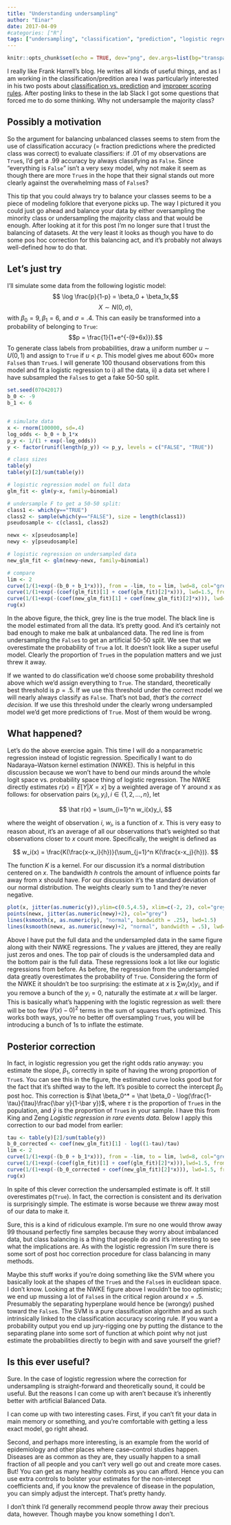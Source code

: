 ```yaml
---
title: "Understanding undersampling"
author: "Einar"
date: 2017-04-09
#categories: ["R"]
tags: ["undersampling", "classification", "prediction", "logistic regression", "simulation"]
---
```


```r
knitr::opts_chunk$set(echo = TRUE, dev="png", dev.args=list(bg="transparent"))
```
I really like Frank Harrell's blog. He writes all kinds of useful things, and as 
I am working in the classification/predition area I was particularly interested 
in his two posts about [classification vs. prediction](http://www.fharrell.com/2017/01/classification-vs-prediction.html) and [improper scoring rules](http://www.fharrell.com/2017/03/damage-caused-by-classification.html). 
After posting links to these in the lab Slack I got some questions that
forced me to do some thinking. Why not undersample the majority class?

## Possibly a motivation
So the argument for balancing unbalanced classes seems to stem from the use of 
classification accuracy (= fraction predictions where the predicted class was correct) to 
evaluate classifiers: 
if $.01$ of my observations are `True`s, I'd get a $.99$ accuracy by always 
classifying as `False`. Since "everything is `False`" isn't a very sexy model,
why not make it seem as though there are more `True`s in the hope that their signal
stands out more clearly against the overwhelming mass of `False`s?

This tip that you could always try to balance your classes seems to be a piece of 
modeling folklore that everyone picks up. The way I pictured it you could just 
go ahead and balance your data by either oversampling the minority class or 
undersampling the majority class and that would be enough. After looking at
it for this post I'm no longer sure that I trust the balancing of datasets. At 
the very least it looks as though you have to do some pos hoc correction for this
balancing act, and it's probably not always well-defined how to do that.

## Let's just try
I'll simulate some data from the following logistic model: 
$$ \log \frac{p}{1-p} = \beta_0 + \beta_1x,$$
$$ X\sim N(0, \sigma),$$
with $\beta_0=9, \beta_1=6,$ and $\sigma=.4$. This can easily be 
transformed into a probability of belonging to `True`:
$$p = \frac{1}{1+e^{-(9+6x)}}.$$ To generate class labels from probabilities, 
draw a uniform number $u\sim U(0,1)$ and assign to `True` 
if $u < p$. This model gives me about $600 \times$ more `False`s than `True`s. 
I will generate 100 thousand observations
from this model and fit a logistic regression to i) all the data, ii) 
a data set where I have subsampled the `False`s to get a fake 50-50 split.
```r
set.seed(07042017)
b_0 <- -9
b_1 <- 6


# simulate data
x <- rnorm(100000, sd=.4)
log_odds <- b_0 + b_1*x
p_y <- 1/(1 + exp(-log_odds))
y <- factor(runif(length(p_y)) <= p_y, levels = c("FALSE", "TRUE"))

# class sizes
table(y)
table(y)[2]/sum(table(y))

# logistic regression model on full data
glm_fit <- glm(y~x, family=binomial)

# undersample F to get a 50-50 split:
class1 <- which(y=="TRUE")
class2 <- sample(which(y=="FALSE"), size = length(class1))
pseudosample <- c(class1, class2)

newx <- x[pseudosample]
newy <- y[pseudosample]

# logistic regression on undersampled data
new_glm_fit <- glm(newy~newx, family=binomial)

# compare
lim <- 2
curve(1/(1+exp(-(b_0 + b_1*x))), from = -lim, to = lim, lwd=8, col="grey", ylab = "p(True)", ylim=c(0,1))
curve(1/(1+exp(-(coef(glm_fit)[1] + coef(glm_fit)[2]*x))), lwd=1.5, from = -lim, to = lim, add=T, col="black")
curve(1/(1+exp(-(coef(new_glm_fit)[1] + coef(new_glm_fit)[2]*x))), lwd=1.5, from = -lim, to = lim, add=T, col="red")
rug(x)
```

In the above figure, the thick, grey line is the true model. The black line is 
the model estimated from all the data. It's pretty good. And it's certainly
not bad enough to make me balk at unbalanced data. The red line is from
undersampling the `False`s to get an artificial 50-50 split. We see that we
overestimate the probability of `True` a lot. It doesn't look like a super 
useful model. Clearly the proportion of `True`s in the population matters
and we just threw it away.

If we wanted to do classification we'd choose some probability threshold 
above which we'd assign everything to `True`. The standard, theoretically best 
threshold is $p=.5$. If we use this threshold under the correct model we will 
nearly always classify as `False`. That's not bad, _that's the correct
decision._ If we use this threshold under the clearly wrong undersampled model we'd 
get more predictions of `True`. Most of them would be wrong.


## What happened?
Let's do the above exercise again. This time I will do a nonparametric
regression instead of logistic regression. Specifically I want to do
Nadaraya--Watson kernel estimation (NWKE). This is helpful in this
discussion because we won't have to bend our minds around the whole logit space
vs. probability space thing of logistic regression. The NWKE
directly estimates $r(x) = E[Y|X=x]$ by a weighted average of Y around x as
follows: for observation pairs $(x_i, y_i), i\in\{1,2,\ldots, n\}$, let

$$ \hat r(x) = \sum_{i=1}^n w_i(x)y_i, $$

where the weight of observation $i$, $w_i$, is a function of $x$. This
is very easy to reason about, it's an average of all our observations that's
weighted so that observations closer to $x$ count more. Specifically, the 
weight is defined as

$$ w_i(x) = \frac{K(\frac{x-x_i}{h})}{\sum_{j=1}^n K(\frac{x-x_j}{h})}. $$

The function $K$ is a kernel. For our discussion it's a normal 
distribution centered on $x$. The bandwidth $h$ controls the amount of influence 
points far away from x should have. For our discussion it's the standard 
deviation of our normal distribution. The weights clearly sum to 1 and they're
never negative.

```r
plot(x, jitter(as.numeric(y)),ylim=c(0.5,4.5), xlim=c(-2, 2), col="grey", ylab="", yaxt="n")
points(newx, jitter(as.numeric(newy)+2), col="grey")
lines(ksmooth(x, as.numeric(y), "normal", bandwidth = .25), lwd=1.5)
lines(ksmooth(newx, as.numeric(newy)+2, "normal", bandwidth = .5), lwd=1.5) # less data, more smoothing
```

Above I have put the full data and the undersampled data in the 
same figure along with their NWKE regressions. The $y$ values are jittered, 
they are really just zeros and ones. The top pair of clouds is the undersampled data and
the bottom pair is the full data. These regressions look a lot like our logistic
regressions from before. As before, the regression from the undersampled data greatly
overestimates the probability of `True`. Considering the form of the NWKE it
shouldn't be too surprising: the estimate at $x$ is $\sum w_i(x)y_i$, and if you remove a 
bunch of the $y_i=0$, naturally the estimate at $x$ will be larger. 
This is basically what's happening with the logistic
regression as well: there will be too few $(\hat r(x) - 0)^2$ terms in the sum of
squares that's optimized. This works both ways, you're no better off 
oversampling `True`s, you will be introducing a bunch of $1$s to inflate the estimate.

## Posterior correction
In fact, in logistic regression you get the right odds ratio anyway:
you estimate the slope, $\beta_1$, correctly in spite of having the wrong proportion of 
`True`s. You can see this in the figure, the estimated curve looks good but for
the fact that it's shifted way to the left. It's posible to correct the intercept
$\beta_0$ post hoc. This correction is $\hat \beta_0^* = \hat \beta_0 - \log(\frac{1-\tau}{\tau}\frac{\bar y}{1-\bar y})$, where $\tau$ is the proportion of `True`s in the population,
and $\bar y$ is the proportion of `True`s in your sample. I have this
from King and Zeng _Logistic regression in rare events data._ Below I apply this 
correction to our bad model from earlier:
```r
tau <- table(y)[2]/sum(table(y))
b_0_corrected <- coef(new_glm_fit)[1] - log((1-tau)/tau)
lim <- 2
curve(1/(1+exp(-(b_0 + b_1*x))), from = -lim, to = lim, lwd=8, col="grey", ylab = "p(True)", ylim=c(0,1))
curve(1/(1+exp(-(coef(glm_fit)[1] + coef(glm_fit)[2]*x))),lwd=1.5, from = -lim, to = lim, add=T, col="black")
curve(1/(1+exp(-(b_0_corrected + coef(new_glm_fit)[2]*x))), lwd=1.5, from = -lim, to = lim, add=T, col="red")
rug(x)
```


In spite of this clever correction the undersampled estimate is off. It still
overestimates p(`True`). In fact, the correction is consistent and its derivation is 
surprisingly simple. The estimate is worse because we threw away most of our 
data to make it.

Sure, this is a kind of ridiculous example. I'm sure no one would throw away 99 thousand
perfectly fine samples because they worry about imbalanced data, but class
balancing is a thing that people do and it's interesting to see what the implications are. As
with the logistic regression I'm sure there is some sort of post hoc correction
procedure for class balancing in many methods. 

Maybe this stuff works if you're doing something like the SVM where you
basically look at the shapes of the `True`s and the `False`s in euclidean space.
I don't know. Looking at the NWKE figure above I wouldn't be too optimistic; we
end up mussing a lot of `False`s in the critical region around
$x=.5$. Presumably the separating hyperplane would hence be (wrongy) pushed
toward the `False`s. The SVM is a pure classification algorithm and as such
intrinsically linked to the classification accuracy scoring rule. If you want a 
probability output you end up jury-rigging one by putting the distance to the 
separating plane into some sort of function at which point why not just 
estimate the probabilities directly to begin with and save yourself the grief?

## Is this ever useful?
Sure. In the case of logistic regression where the correction for undersampling
is straight-forward and theoretically sound, it could be useful. But the reasons
I can come up with aren't because it's inherently better with artificial Balanced 
Data. 

I can come up with two interesting cases. First, if you can't fit your 
data in main memory or something, and you're comfortable with  getting a less 
exact model, go right ahead.

Second, and perhaps more interesting, is an example from the world of
epidemiology and other places where case--control studies happen. Diseases are
as common as they are, they usually happen to a small fraction of all people and
you can't very well go out and create more cases. But! You can get as many healthy
controls as you can afford. Hence you can use extra controls to bolster your
estimates for the non-intercept coefficients and, if you know the prevalence of
disease in the population, you can simply adjust the intercept. That's
pretty handy.

I don't think I'd generally recommend people throw away their precious data, 
however. Though maybe you know something I don't.
